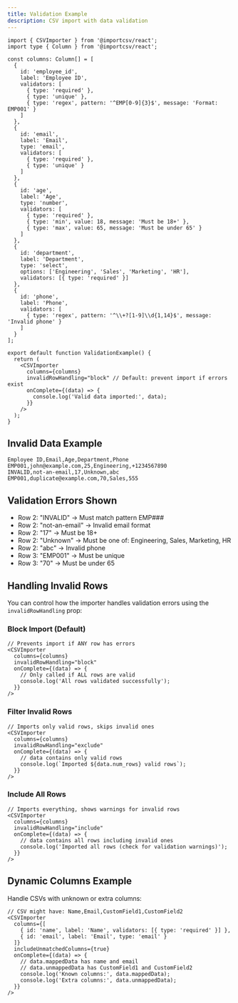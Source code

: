 ```yaml
---
title: Validation Example
description: CSV import with data validation
---
```


```tsx
import { CSVImporter } from '@importcsv/react';
import type { Column } from '@importcsv/react';

const columns: Column[] = [
  {
    id: 'employee_id',
    label: 'Employee ID',
    validators: [
      { type: 'required' },
      { type: 'unique' },
      { type: 'regex', pattern: '^EMP[0-9]{3}$', message: 'Format: EMP001' }
    ]
  },
  {
    id: 'email',
    label: 'Email',
    type: 'email',
    validators: [
      { type: 'required' },
      { type: 'unique' }
    ]
  },
  {
    id: 'age',
    label: 'Age',
    type: 'number',
    validators: [
      { type: 'required' },
      { type: 'min', value: 18, message: 'Must be 18+' },
      { type: 'max', value: 65, message: 'Must be under 65' }
    ]
  },
  {
    id: 'department',
    label: 'Department',
    type: 'select',
    options: ['Engineering', 'Sales', 'Marketing', 'HR'],
    validators: [{ type: 'required' }]
  },
  {
    id: 'phone',
    label: 'Phone',
    validators: [
      { type: 'regex', pattern: '^\\+?[1-9]\\d{1,14}$', message: 'Invalid phone' }
    ]
  }
];

export default function ValidationExample() {
  return (
    <CSVImporter
      columns={columns}
      invalidRowHandling="block" // Default: prevent import if errors exist
      onComplete={(data) => {
        console.log('Valid data imported:', data);
      }}
    />
  );
}
```

## Invalid Data Example

```csv
Employee ID,Email,Age,Department,Phone
EMP001,john@example.com,25,Engineering,+1234567890
INVALID,not-an-email,17,Unknown,abc
EMP001,duplicate@example.com,70,Sales,555
```

## Validation Errors Shown

- Row 2: "INVALID" → Must match pattern EMP###
- Row 2: "not-an-email" → Invalid email format
- Row 2: "17" → Must be 18+
- Row 2: "Unknown" → Must be one of: Engineering, Sales, Marketing, HR
- Row 2: "abc" → Invalid phone
- Row 3: "EMP001" → Must be unique
- Row 3: "70" → Must be under 65

## Handling Invalid Rows

You can control how the importer handles validation errors using the `invalidRowHandling` prop:

### Block Import (Default)
```tsx
// Prevents import if ANY row has errors
<CSVImporter
  columns={columns}
  invalidRowHandling="block"
  onComplete={(data) => {
    // Only called if ALL rows are valid
    console.log('All rows validated successfully');
  }}
/>
```

### Filter Invalid Rows
```tsx
// Imports only valid rows, skips invalid ones
<CSVImporter
  columns={columns}
  invalidRowHandling="exclude"
  onComplete={(data) => {
    // data contains only valid rows
    console.log(`Imported ${data.num_rows} valid rows`);
  }}
/>
```

### Include All Rows
```tsx
// Imports everything, shows warnings for invalid rows
<CSVImporter
  columns={columns}
  invalidRowHandling="include"
  onComplete={(data) => {
    // data contains all rows including invalid ones
    console.log('Imported all rows (check for validation warnings)');
  }}
/>
```

## Dynamic Columns Example

Handle CSVs with unknown or extra columns:

```tsx
// CSV might have: Name,Email,CustomField1,CustomField2
<CSVImporter
  columns={[
    { id: 'name', label: 'Name', validators: [{ type: 'required' }] },
    { id: 'email', label: 'Email', type: 'email' }
  ]}
  includeUnmatchedColumns={true}
  onComplete={(data) => {
    // data.mappedData has name and email
    // data.unmappedData has CustomField1 and CustomField2
    console.log('Known columns:', data.mappedData);
    console.log('Extra columns:', data.unmappedData);
  }}
/>